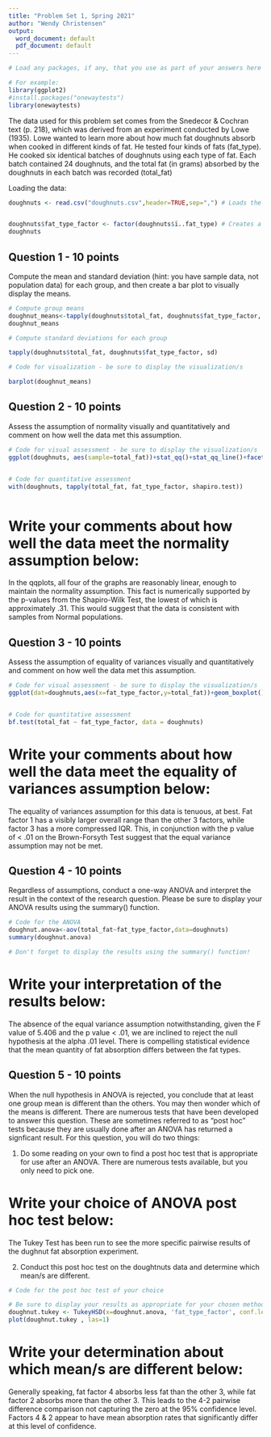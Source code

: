 ---
title: "Problem Set 1, Spring 2021"
author: "Wendy Christensen"
output:
  word_document: default
  pdf_document: default
---

```{r setup, include=FALSE}

# Load any packages, if any, that you use as part of your answers here

# For example: 
library(ggplot2)
#install.packages("onewaytests")
library(onewaytests)
```

The data used for this problem set comes from the Snedecor & Cochran text (p. 218), which was derived from an experiment conducted by Lowe (1935). Lowe wanted to learn more about how much fat doughnuts absorb when cooked in different kinds of fat. He tested four kinds of fats (fat_type). He cooked six identical batches of doughnuts using each type of fat. Each batch contained 24 doughnuts, and the total fat (in grams) absorbed by the doughnuts in each batch was recorded (total_fat)

Loading the data:

```{r }

doughnuts <- read.csv("doughnuts.csv",header=TRUE,sep=",") # Loads the CSV file into memory. You may need to adapt this line to work on your computer


doughnuts$fat_type_factor <- factor(doughnuts$ï..fat_type) # Creates a new variable and tells R that the values are categorical ("factor")
doughnuts

```

## Question 1 - 10 points

Compute the mean and standard deviation (hint: you have sample data, not population data) for each group, and then create a bar plot to visually display the means. 

```{r }

# Compute group means
doughnut_means<-tapply(doughnuts$total_fat, doughnuts$fat_type_factor, mean)
doughnut_means

# Compute standard deviations for each group

tapply(doughnuts$total_fat, doughnuts$fat_type_factor, sd)

# Code for visualization - be sure to display the visualization/s

barplot(doughnut_means)


```


## Question 2 - 10 points

Assess the assumption of normality visually and quantitatively and comment on how well the data met this assumption.

```{r }

# Code for visual assessment - be sure to display the visualization/s
ggplot(doughnuts, aes(sample=total_fat))+stat_qq()+stat_qq_line()+facet_wrap( ~ fat_type_factor)


# Code for quantitative assessment
with(doughnuts, tapply(total_fat, fat_type_factor, shapiro.test))



```

# Write your comments about how well the data meet the normality assumption below:  
In the qqplots, all four of the graphs are reasonably linear, enough to maintain the normality assumption.  This fact is numerically supported by the p-values from the Shapiro-Wilk Test, the lowest of which is approximately .31.  This would suggest that the data is consistent with samples from Normal populations.




## Question 3 - 10 points

Assess the assumption of equality of variances visually and quantitatively and comment on how well the data met this assumption.

```{r }


# Code for visual assessment - be sure to display the visualization/s
ggplot(dat=doughnuts,aes(x=fat_type_factor,y=total_fat))+geom_boxplot()+geom_point()


# Code for quantitative assessment
bf.test(total_fat ~ fat_type_factor, data = doughnuts)

```


# Write your comments about how well the data meet the equality of variances assumption below:  
The equality of variances assumption for this data is tenuous, at best.  Fat factor 1 has a visibly larger overall range than the other 3 factors, while factor 3 has a more compressed IQR.  This, in conjunction with the p value of < .01 on the Brown-Forsyth Test suggest that the equal variance assumption may not be met.



## Question 4 - 10 points

Regardless of assumptions, conduct a one-way ANOVA and interpret the result in the context of the research question. Please be sure to display your ANOVA results using the summary() function.

```{r }

# Code for the ANOVA 
doughnut.anova<-aov(total_fat~fat_type_factor,data=doughnuts)
summary(doughnut.anova)

# Don't forget to display the results using the summary() function!

```

# Write your interpretation of the results below:

The absence of the equal variance assumption notwithstanding, given the F value of 5.406 and the p value < .01, we are inclined to reject the null hypothesis at the alpha .01 level.  There is compelling statistical evidence that the mean quantity of fat absorption differs between the fat types.


## Question 5 - 10 points

When the null hypothesis in ANOVA is rejected, you conclude that at least one group mean is different than the others. You may then wonder which of the means is different. There are numerous tests that have been developed to answer this question. These are sometimes referred to as "post hoc" tests because they are usually done after an ANOVA has returned a signficant result. For this question, you will do two things:

1) Do some reading on your own to find a post hoc test that is appropriate for use after an ANOVA. There are numerous tests available, but you only need to pick one.

# Write your choice of ANOVA post hoc test below:
The Tukey Test has been run to see the more specific pairwise results of the dughnut fat absorption experiment.


2) Conduct this post hoc test on the doughtnuts data and determine which mean/s are different.

```{r }

# Code for the post hoc test of your choice

# Be sure to display your results as appropriate for your chosen method
doughnut.tukey <- TukeyHSD(x=doughnut.anova, 'fat_type_factor', conf.level=0.95)
plot(doughnut.tukey , las=1)
```

# Write your determination about which mean/s are different below:
Generally speaking, fat factor 4 absorbs less fat than the other 3, while fat factor 2 absorbs more than the other 3.  This leads to the 4-2 pairwise difference comparison not capturing the zero at the 95% confidence level.  Factors 4 & 2 appear to have mean absorption rates that significantly differ at this level of confidence.


